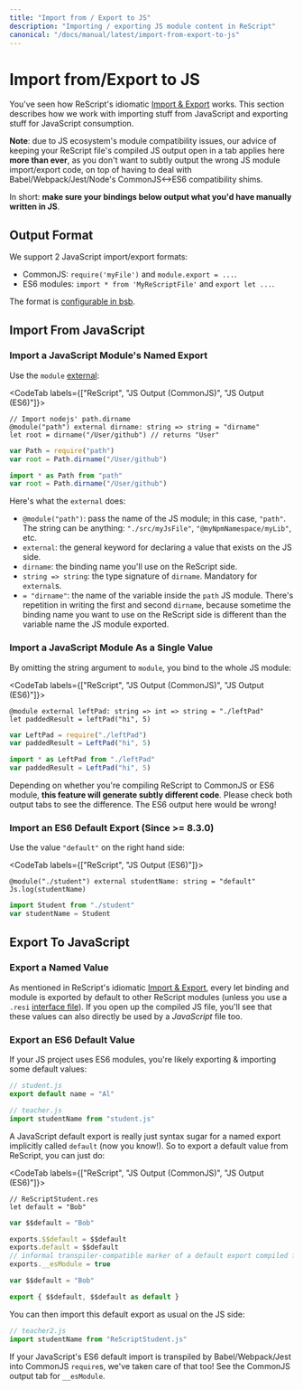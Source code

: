 ```yaml
---
title: "Import from / Export to JS"
description: "Importing / exporting JS module content in ReScript"
canonical: "/docs/manual/latest/import-from-export-to-js"
---
```


# Import from/Export to JS

You've seen how ReScript's idiomatic [Import & Export](import-export.md) works. This section describes how we work with importing stuff from JavaScript and exporting stuff for JavaScript consumption.

**Note**: due to JS ecosystem's module compatibility issues, our advice of keeping your ReScript file's compiled JS output open in a tab applies here **more than ever**, as you don't want to subtly output the wrong JS module import/export code, on top of having to deal with Babel/Webpack/Jest/Node's CommonJS\<->ES6 compatibility shims.

In short: **make sure your bindings below output what you'd have manually written in JS**.

## Output Format

We support 2 JavaScript import/export formats:

- CommonJS: `require('myFile')` and `module.export = ...`.
- ES6 modules: `import * from 'MyReScriptFile'` and `export let ...`.

The format is [configurable in bsb](build-configuration.md#package-specs).

## Import From JavaScript

### Import a JavaScript Module's Named Export

Use the `module` [external](external.md):

<CodeTab labels={["ReScript", "JS Output (CommonJS)", "JS Output (ES6)"]}>

```res example
// Import nodejs' path.dirname
@module("path") external dirname: string => string = "dirname"
let root = dirname("/User/github") // returns "User"
```

```js
var Path = require("path")
var root = Path.dirname("/User/github")
```

```js
import * as Path from "path"
var root = Path.dirname("/User/github")
```

</CodeTab>

Here's what the `external` does:

- `@module("path")`: pass the name of the JS module; in this case, `"path"`. The string can be anything: `"./src/myJsFile"`, `"@myNpmNamespace/myLib"`, etc.
- `external`: the general keyword for declaring a value that exists on the JS side.
- `dirname`: the binding name you'll use on the ReScript side.
- `string => string`: the type signature of `dirname`. Mandatory for `external`s.
- `= "dirname"`: the name of the variable inside the `path` JS module. There's repetition in writing the first and second `dirname`, because sometime the binding name you want to use on the ReScript side is different than the variable name the JS module exported.

### Import a JavaScript Module As a Single Value

By omitting the string argument to `module`, you bind to the whole JS module:

<CodeTab labels={["ReScript", "JS Output (CommonJS)", "JS Output (ES6)"]}>

```res example
@module external leftPad: string => int => string = "./leftPad"
let paddedResult = leftPad("hi", 5)
```

```js
var LeftPad = require("./leftPad")
var paddedResult = LeftPad("hi", 5)
```

```js
import * as LeftPad from "./leftPad"
var paddedResult = LeftPad("hi", 5)
```

</CodeTab>

Depending on whether you're compiling ReScript to CommonJS or ES6 module, **this feature will generate subtly different code**. Please check both output tabs to see the difference. The ES6 output here would be wrong!

### Import an ES6 Default Export (Since >= 8.3.0)

Use the value `"default"` on the right hand side:

<CodeTab labels={["ReScript", "JS Output (ES6)"]}>

```res example
@module("./student") external studentName: string = "default"
Js.log(studentName)
```

```js
import Student from "./student"
var studentName = Student
```

</CodeTab>

## Export To JavaScript

### Export a Named Value

As mentioned in ReScript's idiomatic [Import & Export](import-export.md), every let binding and module is exported by default to other ReScript modules (unless you use a `.resi` [interface file](module#signatures)). If you open up the compiled JS file, you'll see that these values can also directly be used by a _JavaScript_ file too.

### Export an ES6 Default Value

If your JS project uses ES6 modules, you're likely exporting & importing some default values:

```js
// student.js
export default name = "Al"
```

```js
// teacher.js
import studentName from "student.js"
```

A JavaScript default export is really just syntax sugar for a named export implicitly called `default` (now you know!). So to export a default value from ReScript, you can just do:

<CodeTab labels={["ReScript", "JS Output (CommonJS)", "JS Output (ES6)"]}>

```res example
// ReScriptStudent.res
let default = "Bob"
```

```js
var $$default = "Bob"

exports.$$default = $$default
exports.default = $$default
// informal transpiler-compatible marker of a default export compiled from ES6
exports.__esModule = true
```

```js
var $$default = "Bob"

export { $$default, $$default as default }
```

</CodeTab>

You can then import this default export as usual on the JS side:

```js
// teacher2.js
import studentName from "ReScriptStudent.js"
```

If your JavaScript's ES6 default import is transpiled by Babel/Webpack/Jest into CommonJS `require`s, we've taken care of that too! See the CommonJS output tab for `__esModule`.
